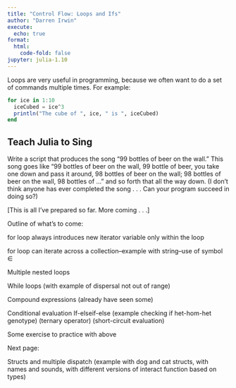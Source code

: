 ```yaml
---
title: "Control Flow: Loops and Ifs"
author: "Darren Irwin"
execute:
  echo: true
format:
  html:
    code-fold: false
jupyter: julia-1.10
---
```


Loops are very useful in programming, because we often want to do a set of commands multiple times. For example:

```julia
for ice in 1:10
  iceCubed = ice^3
  println("The cube of ", ice, " is ", iceCubed)
end
```

::: {.callout-tip}
## Teach Julia to Sing
Write a script that produces the song "99 bottles of beer on the wall." This song goes like "99 bottles of beer on the wall, 99 bottle of beer, you take one down and pass it around, 98 bottles of beer on the wall; 98 bottles of beer on the wall, 98 bottles of ..." and so forth that all the way down. (I don't think anyone has ever completed the song . . . Can your program succeed in doing so?)
:::



[This is all I've prepared so far. More coming . . .]

Outline of what's to come:

for loop always introduces new iterator variable only within the loop

for loop can iterate across a collection--example with string--use of symbol ∈

Multiple nested loops

While loops (with example of dispersal not out of range)

Compound expressions (already have seen some)

Conditional evaluation
  If-elseif-else (example checking if het-hom-het genotype)
  (ternary operator)
  (short-circuit evaluation)

Some exercise to practice with above

Next page:

Structs and multiple dispatch (example with dog and cat structs, with names and sounds, with different versions of interact function based on types)







